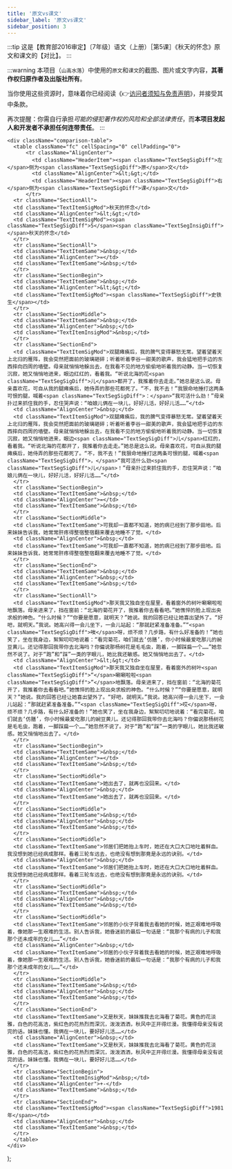 ```yaml
---
title: '原文vs课文'
sidebar_label: '原文vs课文'
sidebar_position: 3
---
```


:::tip
这是【教育部2016审定】〔7年级〕语文（上册）［第5课］《秋天的怀念》原文和课文的【对比】。
:::

:::warning
本项目（`山高水落`）中使用的`原文`和`课文`的截图、图片或文字内容，**其著作权归原作者及出版社所有**。

当你使用这些资源时，意味着你已经阅读《👉[访问者须知与免责声明](/#访问者须知与免责声明)》，并接受其中条款。

再次提醒：你需自行承担*可能的侵犯著作权的风险和全部法律责任*，而**本项目发起人和开发者不承担任何连带责任**。
:::

    <div className="comparison-table">
      <table className="fc" cellSpacing="0" cellPadding="0">
          <tr className="AlignCenter">
            <td className="HeaderItem"><span className="TextSegSigDiff">左</span>侧为<span className="TextSegSigDiff">原</span>文</td>
            <td className="AlignCenter">&lt;&gt;</td>
            <td className="HeaderItem"><span className="TextSegSigDiff">右</span>侧为<span className="TextSegSigDiff">课</span>文</td>
          </tr>
      <tr className="SectionAll">
      <td className="TextItemSigMod">秋天的怀念</td>
      <td className="AlignCenter">&lt;&gt;</td>
      <td className="TextItemSigMod"><span className="TextSegSigDiff">5</span><span className="TextSegInsigDiff"> </span>秋天的怀念</td>
      </tr>
      <tr className="SectionAll">
      <td className="TextItemSame">&nbsp;</td>
      <td className="AlignCenter">=</td>
      <td className="TextItemSame">&nbsp;</td>
      </tr>
      <tr className="SectionBegin">
      <td className="TextItemSame">&nbsp;</td>
      <td className="AlignCenter">&lt;&gt;</td>
      <td className="TextItemSigMod"><span className="TextSegSigDiff">史铁生</span></td>
      </tr>
      <tr className="SectionMiddle">
      <td className="TextItemSame">&nbsp;</td>
      <td className="AlignCenter">&nbsp;</td>
      <td className="TextItemInsigMod">&nbsp;</td>
      </tr>
      <tr className="SectionEnd">
      <td className="TextItemSigMod">双腿瘫痪后，我的脾气变得暴怒无常。望着望着天上北归的雁阵，我会突然把面前的玻璃砸碎；听着听着李谷一甜美的歌声，我会猛地把手边的东西摔向四周的墙壁。母亲就悄悄地躲出去，在我看不见的地方偷偷地听着我的动静。当一切恢复沉寂，她又悄悄地进来，眼边红红的，看着我。“听说北海的花<span className="TextSegSigDiff">儿</span>都开了，我推着你去走走。”她总是这么说。母亲喜欢花，可自从我的腿瘫痪后，她侍弄的那些花都死了。“不，我不去！”我狠命地捶打这两条可恨的腿，喊着<span className="TextSegSigDiff">：</span>“我可活什么劲！”母亲扑过来抓住我的手，忍住哭声说：“咱娘儿俩在一块儿，好好儿活，好好儿活……”</td>
      <td className="AlignCenter">&nbsp;</td>
      <td className="TextItemSigMod">双腿瘫痪后，我的脾气变得暴怒无常。望着望着天上北归的雁阵，我会突然把面前的玻璃砸碎；听着听着李谷一甜美的歌声，我会猛地把手边的东西摔向四周的墙壁。母亲就悄悄地躲出去，在我看不见的地方偷偷地听着我的动静。当一切恢复沉寂，她又悄悄地进来，眼边<span className="TextSegSigDiff">儿</span>红红的，看着我。“听说北海的花都开了，我推着你去走走。”她总是这么说。母亲喜欢花，可自从我的腿瘫痪后，她侍弄的那些花都死了。“不，我不去！”我狠命地捶打这两条可恨的腿，喊着<span className="TextSegSigDiff">，</span>“我可活什么劲<span className="TextSegSigDiff">儿</span>！”母亲扑过来抓住我的手，忍住哭声说：“咱娘儿俩在一块儿，好好儿活，好好儿活……”</td>
      </tr>
      <tr className="SectionBegin">
      <td className="TextItemSame">&nbsp;</td>
      <td className="AlignCenter">=</td>
      <td className="TextItemSame">&nbsp;</td>
      </tr>
      <tr className="SectionMiddle">
      <td className="TextItemSame">可我却一直都不知道，她的病已经到了那步田地。后来妹妹告诉我，她常常肝疼得整宿整宿翻来覆去地睡不了觉。</td>
      <td className="AlignCenter">&nbsp;</td>
      <td className="TextItemSame">可我却一直都不知道，她的病已经到了那步田地。后来妹妹告诉我，她常常肝疼得整宿整宿翻来覆去地睡不了觉。</td>
      </tr>
      <tr className="SectionEnd">
      <td className="TextItemSame">&nbsp;</td>
      <td className="AlignCenter">&nbsp;</td>
      <td className="TextItemSame">&nbsp;</td>
      </tr>
      <tr className="SectionAll">
      <td className="TextItemSigMod">那天我又独自坐在屋里，看着窗外的树叶唰唰啦啦地飘落。母亲进来了，挡在窗前：“北海的菊花开了，我推着你去看看吧。”她憔悴的脸上现出央求般的神色。“什么时候？”“你要是愿意，就明天？”她说。我的回答已经让她喜出望外了。“好吧，就明天。”我说。她高兴得一会儿坐下，一会儿站起：“那就赶紧准备准备。”“<span className="TextSegSigDiff">唉</span>呀，烦不烦？几步路，有什么好准备的！”她也笑了，坐在我身边，絮絮叨叨地说着：“看完菊花，咱们就去‘仿膳’，你小时候最爱吃那儿的豌豆黄儿。还记得那回我带你去北海吗？你偏说那杨树花是毛毛虫，跑着，一脚踩扁一个……”她忽然不说了。对于“跑”和“踩”一类的字眼儿，她比我还敏感。她又悄悄地出去了。</td>
      <td className="AlignCenter">&lt;&gt;</td>
      <td className="TextItemSigMod">那天我又独自坐在屋里，看着窗外的树叶<span className="TextSegSigDiff">“</span>唰唰啦啦<span className="TextSegSigDiff">”</span>地飘落。母亲进来了，挡在窗前：“北海的菊花开了，我推着你去看看吧。”她憔悴的脸上现出央求般的神色。“什么时候？”“你要是愿意，就明天？”她说。我的回答已经让她喜出望外了。“好吧，就明天。”我说。她高兴得一会儿坐下，一会儿站起：“那就赶紧准备准备。”“<span className="TextSegSigDiff">哎</span>呀，烦不烦？几步路，有什么好准备的！”她也笑了，坐在我身边，絮絮叨叨地说着：“看完菊花，咱们就去‘仿膳’，你小时候最爱吃那儿的豌豆黄儿。还记得那回我带你去北海吗？你偏说那杨树花是毛毛虫，跑着，一脚踩扁一个……”她忽然不说了。对于“跑”和“踩”一类的字眼儿，她比我还敏感。她又悄悄地出去了。</td>
      </tr>
      <tr className="SectionBegin">
      <td className="TextItemSame">&nbsp;</td>
      <td className="AlignCenter">=</td>
      <td className="TextItemSame">&nbsp;</td>
      </tr>
      <tr className="SectionMiddle">
      <td className="TextItemSame">她出去了，就再也没回来。</td>
      <td className="AlignCenter">&nbsp;</td>
      <td className="TextItemSame">她出去了，就再也没回来。</td>
      </tr>
      <tr className="SectionMiddle">
      <td className="TextItemSame">&nbsp;</td>
      <td className="AlignCenter">&nbsp;</td>
      <td className="TextItemSame">&nbsp;</td>
      </tr>
      <tr className="SectionMiddle">
      <td className="TextItemSame">邻居们把她抬上车时，她还在大口大口地吐着鲜血。我没想到她已经病成那样。看着三轮车远去，也绝没有想到那竟是永远的诀别。</td>
      <td className="AlignCenter">&nbsp;</td>
      <td className="TextItemSame">邻居们把她抬上车时，她还在大口大口地吐着鲜血。我没想到她已经病成那样。看着三轮车远去，也绝没有想到那竟是永远的诀别。</td>
      </tr>
      <tr className="SectionMiddle">
      <td className="TextItemSame">&nbsp;</td>
      <td className="AlignCenter">&nbsp;</td>
      <td className="TextItemSame">&nbsp;</td>
      </tr>
      <tr className="SectionMiddle">
      <td className="TextItemSame">邻居的小伙子背着我去看她的时候，她正艰难地呼吸着，像她那一生艰难的生活。别人告诉我，她昏迷前的最后一句话是：“我那个有病的儿子和我那个还未成年的女儿……”</td>
      <td className="AlignCenter">&nbsp;</td>
      <td className="TextItemSame">邻居的小伙子背着我去看她的时候，她正艰难地呼吸着，像她那一生艰难的生活。别人告诉我，她昏迷前的最后一句话是：“我那个有病的儿子和我那个还未成年的女儿……”</td>
      </tr>
      <tr className="SectionMiddle">
      <td className="TextItemSame">&nbsp;</td>
      <td className="AlignCenter">&nbsp;</td>
      <td className="TextItemSame">&nbsp;</td>
      </tr>
      <tr className="SectionEnd">
      <td className="TextItemSame">又是秋天，妹妹推我去北海看了菊花。黄色的花淡雅，白色的花高洁，紫红色的花热烈而深沉，泼泼洒洒，秋风中正开得烂漫。我懂得母亲没有说完的话。妹妹也懂。我俩在一块儿，要好好儿活……</td>
      <td className="AlignCenter">&nbsp;</td>
      <td className="TextItemSame">又是秋天，妹妹推我去北海看了菊花。黄色的花淡雅，白色的花高洁，紫红色的花热烈而深沉，泼泼洒洒，秋风中正开得烂漫。我懂得母亲没有说完的话。妹妹也懂。我俩在一块儿，要好好儿活……</td>
      </tr>
      <tr className="SectionBegin">
      <td className="TextItemInsigMod">&nbsp;</td>
      <td className="AlignCenter">+-</td>
      <td className="TextItemSame">&nbsp;</td>
      </tr>
      <tr className="SectionEnd">
      <td className="TextItemSigMod"><span className="TextSegSigDiff">1981年</span></td>
      <td className="AlignCenter">&nbsp;</td>
      <td className="TextItemSame">&nbsp;</td>
      </tr>
      </table>
    </div>
);

<MyComponent />
